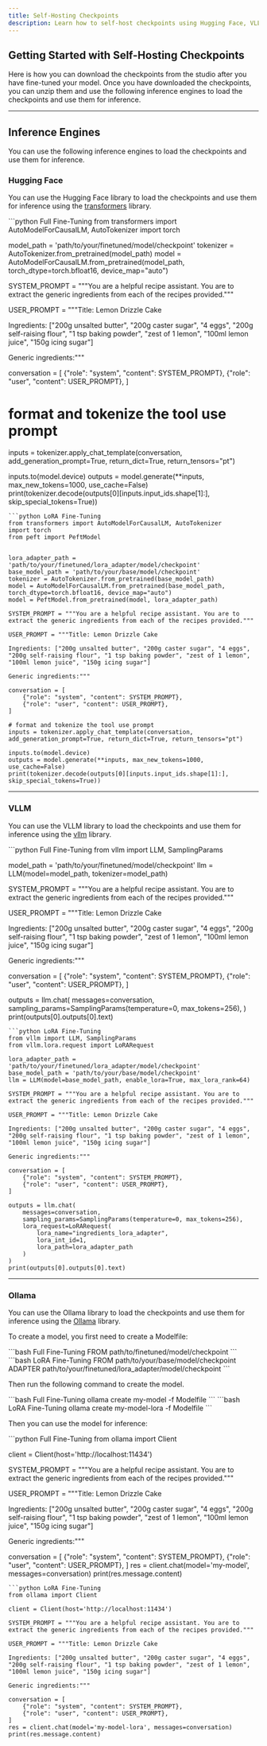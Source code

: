 ```yaml
---
title: Self-Hosting Checkpoints
description: Learn how to self-host checkpoints using Hugging Face, VLLM and Ollama.
---
```


## Getting Started with Self-Hosting Checkpoints

Here is how you can download the checkpoints from the studio after you have fine-tuned your model. Once you have
downloaded the checkpoints, you can unzip them and use the following inference engines to load the checkpoints and use them for inference.

---

## Inference Engines

You can use the following inference engines to load the checkpoints and use them for inference.

### Hugging Face

You can use the Hugging Face library to load the checkpoints and use them for inference using the [transformers](https://huggingface.co/docs/transformers/en/index) library.

<CodeGroup>
```python Full Fine-Tuning
from transformers import AutoModelForCausalLM, AutoTokenizer
import torch


model_path = 'path/to/your/finetuned/model/checkpoint'
tokenizer = AutoTokenizer.from_pretrained(model_path)
model = AutoModelForCausalLM.from_pretrained(model_path, torch_dtype=torch.bfloat16, device_map="auto")

SYSTEM_PROMPT = """You are a helpful recipe assistant. You are to extract the generic ingredients from each of the recipes provided."""

USER_PROMPT = """Title: Lemon Drizzle Cake

Ingredients: ["200g unsalted butter", "200g caster sugar", "4 eggs", "200g self-raising flour", "1 tsp baking powder", "zest of 1 lemon", "100ml lemon juice", "150g icing sugar"]

Generic ingredients:"""

conversation = [
    {"role": "system", "content": SYSTEM_PROMPT},
    {"role": "user", "content": USER_PROMPT},
]

# format and tokenize the tool use prompt
inputs = tokenizer.apply_chat_template(conversation, add_generation_prompt=True, return_dict=True, return_tensors="pt")

inputs.to(model.device)
outputs = model.generate(**inputs, max_new_tokens=1000, use_cache=False)
print(tokenizer.decode(outputs[0][inputs.input_ids.shape[1]:], skip_special_tokens=True))
```
```python LoRA Fine-Tuning
from transformers import AutoModelForCausalLM, AutoTokenizer
import torch
from peft import PeftModel


lora_adapter_path = 'path/to/your/finetuned/lora_adapter/model/checkpoint'
base_model_path = 'path/to/your/base/model/checkpoint'
tokenizer = AutoTokenizer.from_pretrained(base_model_path)
model = AutoModelForCausalLM.from_pretrained(base_model_path, torch_dtype=torch.bfloat16, device_map="auto")
model = PeftModel.from_pretrained(model, lora_adapter_path)

SYSTEM_PROMPT = """You are a helpful recipe assistant. You are to extract the generic ingredients from each of the recipes provided."""

USER_PROMPT = """Title: Lemon Drizzle Cake

Ingredients: ["200g unsalted butter", "200g caster sugar", "4 eggs", "200g self-raising flour", "1 tsp baking powder", "zest of 1 lemon", "100ml lemon juice", "150g icing sugar"]

Generic ingredients:"""

conversation = [
    {"role": "system", "content": SYSTEM_PROMPT},
    {"role": "user", "content": USER_PROMPT},
]

# format and tokenize the tool use prompt
inputs = tokenizer.apply_chat_template(conversation, add_generation_prompt=True, return_dict=True, return_tensors="pt")

inputs.to(model.device)
outputs = model.generate(**inputs, max_new_tokens=1000, use_cache=False)
print(tokenizer.decode(outputs[0][inputs.input_ids.shape[1]:], skip_special_tokens=True))
```
</CodeGroup>

---

### VLLM

You can use the VLLM library to load the checkpoints and use them for inference using the [vllm](https://docs.vllm.ai/en/latest/) library.

<CodeGroup>
```python Full Fine-Tuning
from vllm import LLM, SamplingParams

model_path = 'path/to/your/finetuned/model/checkpoint'
llm = LLM(model=model_path, tokenizer=model_path)

SYSTEM_PROMPT = """You are a helpful recipe assistant. You are to extract the generic ingredients from each of the recipes provided."""

USER_PROMPT = """Title: Lemon Drizzle Cake

Ingredients: ["200g unsalted butter", "200g caster sugar", "4 eggs", "200g self-raising flour", "1 tsp baking powder", "zest of 1 lemon", "100ml lemon juice", "150g icing sugar"]

Generic ingredients:"""

conversation = [
    {"role": "system", "content": SYSTEM_PROMPT},
    {"role": "user", "content": USER_PROMPT},
]

outputs = llm.chat(
    messages=conversation,
    sampling_params=SamplingParams(temperature=0, max_tokens=256),
)
print(outputs[0].outputs[0].text)
```
```python LoRA Fine-Tuning
from vllm import LLM, SamplingParams
from vllm.lora.request import LoRARequest

lora_adapter_path = 'path/to/your/finetuned/lora_adapter/model/checkpoint'
base_model_path = 'path/to/your/base/model/checkpoint'
llm = LLM(model=base_model_path, enable_lora=True, max_lora_rank=64)

SYSTEM_PROMPT = """You are a helpful recipe assistant. You are to extract the generic ingredients from each of the recipes provided."""

USER_PROMPT = """Title: Lemon Drizzle Cake

Ingredients: ["200g unsalted butter", "200g caster sugar", "4 eggs", "200g self-raising flour", "1 tsp baking powder", "zest of 1 lemon", "100ml lemon juice", "150g icing sugar"]

Generic ingredients:"""

conversation = [
    {"role": "system", "content": SYSTEM_PROMPT},
    {"role": "user", "content": USER_PROMPT},
]

outputs = llm.chat(
    messages=conversation,
    sampling_params=SamplingParams(temperature=0, max_tokens=256),
    lora_request=LoRARequest(
        lora_name="ingredients_lora_adapter",
        lora_int_id=1,
        lora_path=lora_adapter_path
    )
)
print(outputs[0].outputs[0].text)
```
</CodeGroup>

---

### Ollama

You can use the Ollama library to load the checkpoints and use them for inference using the [Ollama](https://ollama.com/) library.

To create a model, you first need to create a Modelfile:

<CodeGroup>
```bash Full Fine-Tuning
FROM path/to/finetuned/model/checkpoint
```
```bash LoRA Fine-Tuning
FROM path/to/your/base/model/checkpoint
ADAPTER path/to/your/finetuned/lora_adapter/model/checkpoint
```
</CodeGroup>

Then run the following command to create the model.

<CodeGroup>
```bash Full Fine-Tuning
ollama create my-model -f Modelfile
```
```bash LoRA Fine-Tuning
ollama create my-model-lora -f Modelfile
```
</CodeGroup>

Then you can use the model for inference:

<CodeGroup>
```python Full Fine-Tuning
from ollama import Client

client = Client(host='http://localhost:11434')

SYSTEM_PROMPT = """You are a helpful recipe assistant. You are to extract the generic ingredients from each of the recipes provided."""

USER_PROMPT = """Title: Lemon Drizzle Cake

Ingredients: ["200g unsalted butter", "200g caster sugar", "4 eggs", "200g self-raising flour", "1 tsp baking powder", "zest of 1 lemon", "100ml lemon juice", "150g icing sugar"]

Generic ingredients:"""

conversation = [
    {"role": "system", "content": SYSTEM_PROMPT},
    {"role": "user", "content": USER_PROMPT},
]
res = client.chat(model='my-model', messages=conversation)
print(res.message.content)
```
```python LoRA Fine-Tuning
from ollama import Client

client = Client(host='http://localhost:11434')

SYSTEM_PROMPT = """You are a helpful recipe assistant. You are to extract the generic ingredients from each of the recipes provided."""

USER_PROMPT = """Title: Lemon Drizzle Cake

Ingredients: ["200g unsalted butter", "200g caster sugar", "4 eggs", "200g self-raising flour", "1 tsp baking powder", "zest of 1 lemon", "100ml lemon juice", "150g icing sugar"]

Generic ingredients:"""

conversation = [
    {"role": "system", "content": SYSTEM_PROMPT},
    {"role": "user", "content": USER_PROMPT},
]
res = client.chat(model='my-model-lora', messages=conversation)
print(res.message.content)
```
</CodeGroup>
